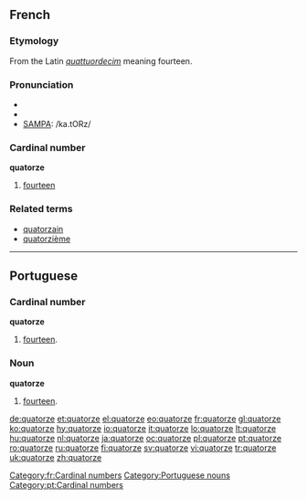 ==French==

===Etymology===
From the Latin ''[[quattuordecim]]'' meaning fourteen.

===Pronunciation===
*{{audio|Fr-quatorze.ogg|audio}}
* {{IPA|lang=fr|/ka.tɔʁz/}}
* [[w:SAMPA|SAMPA]]: /ka.tORz/

===Cardinal number===
'''quatorze'''

# [[fourteen]]

===Related terms===
* [[quatorzain]]
* [[quatorzième]]

[[Category:fr:Cardinal numbers]]

----

==Portuguese==

===Cardinal number===
'''quatorze'''

# [[fourteen]].

===Noun===
'''quatorze''' {{m}}

# [[fourteen]].

[[Category:Portuguese nouns]]
[[Category:pt:Cardinal numbers]]

[[de:quatorze]]
[[et:quatorze]]
[[el:quatorze]]
[[eo:quatorze]]
[[fr:quatorze]]
[[gl:quatorze]]
[[ko:quatorze]]
[[hy:quatorze]]
[[io:quatorze]]
[[it:quatorze]]
[[lo:quatorze]]
[[lt:quatorze]]
[[hu:quatorze]]
[[nl:quatorze]]
[[ja:quatorze]]
[[oc:quatorze]]
[[pl:quatorze]]
[[pt:quatorze]]
[[ro:quatorze]]
[[ru:quatorze]]
[[fi:quatorze]]
[[sv:quatorze]]
[[vi:quatorze]]
[[tr:quatorze]]
[[uk:quatorze]]
[[zh:quatorze]]